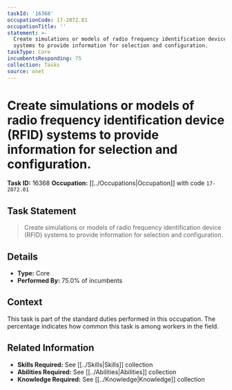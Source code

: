 ```yaml
---
taskId: '16368'
occupationCode: 17-2072.01
occupationTitle: ''
statement: >-
  Create simulations or models of radio frequency identification device (RFID)
  systems to provide information for selection and configuration.
taskType: Core
incumbentsResponding: 75
collection: Tasks
source: onet
---
```

# Create simulations or models of radio frequency identification device (RFID) systems to provide information for selection and configuration.

**Task ID:** 16368
**Occupation:** [[../Occupations|Occupation]] with code `17-2072.01`

## Task Statement

> Create simulations or models of radio frequency identification device (RFID) systems to provide information for selection and configuration.

## Details

- **Type:** Core
- **Performed By:** 75.0% of incumbents

## Context

This task is part of the standard duties performed in this occupation. The percentage indicates how common this task is among workers in the field.

## Related Information

- **Skills Required:** See [[../Skills|Skills]] collection
- **Abilities Required:** See [[../Abilities|Abilities]] collection
- **Knowledge Required:** See [[../Knowledge|Knowledge]] collection
